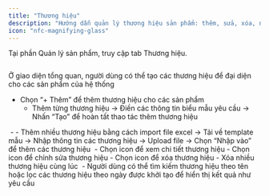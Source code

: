 ```yaml
---
title: "Thương hiệu"
description: "Hướng dẫn quản lý thương hiệu sản phẩm: thêm, sửa, xóa, nhập file, và tìm kiếm."
icon: "nfc-magnifying-glass"
---
```


Tại phần Quản lý sản phẩm, truy cập tab Thương hiệu.

<Frame caption="">
  <img
    src="https://aimini-upload.sgp1.digitaloceanspaces.com/image647_bd6d53866f.png"
    alt=""
    style={{
      borderRadius: "0.5rem",
      width: "100%",
      height: "auto",
      objectFit: "cover",
      objectPosition: "0 -35px" 
    }}
    title=""
  />
</Frame>

Ở giao diện tổng quan, người dùng có thể tạo các thương hiệu để đại diện cho các sản phẩm của hệ thống

- Chọn “\+ Thêm” để thêm thương hiệu cho các sản phẩm
  - Thêm từng thương hiệu → Điền các thông tin biểu mẫu yêu cầu → Nhấn “Tạo” để hoàn tất thao tác thêm thương hiệu

<Frame caption="">
  <img
    src="https://aimini-upload.sgp1.digitaloceanspaces.com/image648_a2b95e17f6.png"
    alt=""
    style={{
      borderRadius: "0.5rem",
      width: "100%",
      height: "auto",
      objectFit: "cover",
      objectPosition: "0 -35px" 
    }}
    title=""
  />
</Frame>
  - 
  - Thêm nhiều thương hiệu bằng cách import file excel → Tải về template mẫu → Nhập thông tin các thương hiệu → Upload file → Chọn “Nhập vào” để thêm các thương hiệu

<Frame caption="">
  <img
    src="https://aimini-upload.sgp1.digitaloceanspaces.com/image649_624dd97446.png"
    alt=""
    style={{
      borderRadius: "0.5rem",
      width: "100%",
      height: "auto",
      objectFit: "cover",
      objectPosition: "0 -35px" 
    }}
    title=""
  />
</Frame>
- Chọn icon <Icon icon="eye" color="#0ca8cc" size={15} /> để xem chi tiết thương hiệu
- Chọn icon <Icon icon="pencil" color="#1025dc" size={15} /> để chỉnh sửa thương hiệu
- Chọn icon <Icon icon="trash-can" color="#e5123a" size={15} /> để xóa thương hiệu
  - Xóa nhiều thương hiệu cùng lúc

<Frame caption="">
  <img
    src="https://aimini-upload.sgp1.digitaloceanspaces.com/image650_22e135d9c5.png"
    alt=""
    style={{
      borderRadius: "0.5rem",
      width: "100%",
      height: "auto",
      objectFit: "cover",
      objectPosition: "0 -35px" 
    }}
    title=""
  />
</Frame>
- Người dùng có thể tìm kiếm thương hiệu theo tên hoặc lọc các thương hiệu theo ngày được khởi tạo để hiển thị kết quả như yêu cầu

 <Frame caption="">
  <img
    src="https://aimini-upload.sgp1.digitaloceanspaces.com/image651_b14cf78857.png"
    alt=""
    style={{
      borderRadius: "0.5rem",
      width: "100%",
      height: "auto",
      objectFit: "cover",
      objectPosition: "0 -35px" 
    }}
    title=""
  />
</Frame>